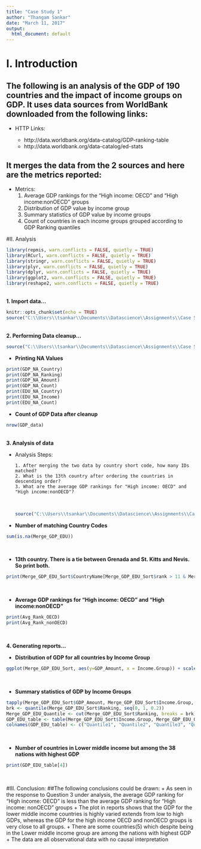 ---
title: "Case Study 1"
author: "Thangam Sankar"
date: "March 11, 2017"
output:
  html_document: default
---
# I. Introduction
## The following is an analysis of the GDP of 190 countries and the impact of income groups on GDP. It uses data sources from WorldBank downloaded from the following links:
* HTTP Links:

    + http://data.worldbank.org/data-catalog/GDP-ranking-table
    + http://data.worldbank.org/data-catalog/ed-stats

## It merges the data from the 2 sources and here are the metrics reported:
* Metrics:
    1. Average GDP rankings for the "High income: OECD" and "High income:nonOECD" groups
    2. Distribution of GDP value by income group
    3. Summary statistics of GDP value by income groups
    4. Count of countries in each income groups grouped according to GDP Ranking quantiles
<br>

#II. Analysis
```{r echo=FALSE}
library(repmis, warn.conflicts = FALSE, quietly = TRUE)
library(RCurl, warn.conflicts = FALSE, quietly = TRUE)
library(stringr, warn.conflicts = FALSE, quietly = TRUE)
library(plyr, warn.conflicts = FALSE, quietly = TRUE)
library(dplyr, warn.conflicts = FALSE, quietly = TRUE)
library(ggplot2, warn.conflicts = FALSE, quietly = TRUE)
library(reshape2, warn.conflicts = FALSE, quietly = TRUE)
```
<br>
**1. Import data...**   

```{r echo=FALSE}
knitr::opts_chunk$set(echo = TRUE)
source("C:\\Users\\tsankar\\Documents\\Datascience\\Assignments\\Case Study 1\\Data Import.R", local = TRUE, echo = FALSE)
```
<br>
**2. Performing Data cleanup...**  
```{r echo=FALSE}
source("C:\\Users\\tsankar\\Documents\\Datascience\\Assignments\\Case Study 1\\Data Cleanup.R", local = TRUE, echo = FALSE)
```
+ **Printing NA Values**  
```{r echo = TRUE}
print(GDP_NA_Country)
print(GDP_NA_Ranking)
print(GDP_NA_Amount)
print(GDP_NA_Count)
print(EDU_NA_Country)
print(EDU_NA_Income)
print(EDU_NA_Count)
```
  
     
+ **Count of GDP Data after cleanup**  
```{r echo = TRUE}
nrow(GDP_data)
```
<br>
**3. Analysis of data**

* Analysis Steps:

      1. After merging the two data by country short code, how many IDs matched?
      2. What is the 13th country after ordering the countries in descending order?
      3. What are the average GDP rankings for "High income: OECD" and "High income:nonOECD"?  
<br>
```{r echo=FALSE}
source("C:\\Users\\tsankar\\Documents\\Datascience\\Assignments\\Case Study 1\\Data Analysis.R", local = TRUE, echo = FALSE)
```


+ **Number of matching Country Codes**
```{r echo= TRUE}
sum(is.na(Merge_GDP_EDU))
```
<br>

+ **13th country. There is a tie between Grenada and St. Kitts and Nevis. So print both.**
```{r echo= TRUE}
print(Merge_GDP_EDU_Sort$CountryName[Merge_GDP_EDU_Sort$rank > 11 & Merge_GDP_EDU_Sort$rank < 13])
```
<br>

+ **Average GDP rankings for "High income: OECD" and "High income:nonOECD"**
```{r echo=TRUE}
print(Avg_Rank_OECD)
print(Avg_Rank_nonOECD)
```

<br>

**4. Generating reports...**

+ **Distribution of GDP for all countries by Income Group**     
```{r echo=FALSE}
ggplot(Merge_GDP_EDU_Sort, aes(y=GDP_Amount, x = Income.Group)) + scale_y_log10()+ geom_point(pch = 21, size = 6, fill = I("chocolate4"))
```
<br>

+ **Summary statistics of GDP by Income Groups**

```{r echo=FALSE}  
tapply(Merge_GDP_EDU_Sort$GDP_Amount, Merge_GDP_EDU_Sort$Income.Group, summary)
brk <- quantile(Merge_GDP_EDU_Sort$Ranking, seq(0, 1, 0.2))
Merge_GDP_EDU_Quantile <- cut(Merge_GDP_EDU_Sort$Ranking, breaks = brk)
GDP_EDU_table <- table(Merge_GDP_EDU_Sort$Income.Group, Merge_GDP_EDU_Quantile)
colnames(GDP_EDU_table) <- c("Quantile1", "Quantile2", "Quantile3", "Quantile4", "Quantile5")
```
<br>

+ **Number of countries in Lower middle income but among the 38 nations with highest GDP** 
```{r echo=TRUE}
print(GDP_EDU_table[4])
```
<br>

#III. Conclusion:
##The following conclusions could be drawn:
+ As seen in the response to Question 3 under analysis, the average GDP ranking for "High income: OECD" is less than the average GDP ranking for "High income: nonOECD" groups
+ The plot in reports shows that the GDP for the lower middle income countries is highly varied extends from low to high GDPs, whereas the GDP for the high income OECD and nonOECD groups is very close to all groups.
+ There are some countries(5) which despite being in the Lower middle income group are among the nations with highest GDP
+ The data are all observational data with no causal interpretation
